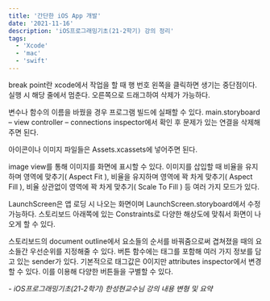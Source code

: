 ```yaml
---
title: '간단한 iOS App 개발'
date: '2021-11-16'
description: 'iOS프로그래밍기초(21-2학기) 강의 정리'
tags:
  - 'Xcode'
  - 'mac'
  - 'swift'
---
```


break point란 xcode에서 작업을 할 때 행 번호 왼쪽을 클릭하면 생기는 중단점이다. 실행 시 해당 줄에서 멈춘다. 오른쪽으로 드래그하여 삭제가 가능하다. 


변수나 함수의 이름을 바꿨을 경우 프로그램 빌드에 실패할 수 있다. main.storyboard – view controller – connections inspector에서 확인 후 문제가 있는 연결을 삭제해주면 된다.


아이콘이나 이미지 파일들은 Assets.xcassets에 넣어주면 된다.


image view를 통해 이미지를 화면에 표시할 수 있다. 이미지를 삽입할 때 비율을 유지하며 영역에 맞추기( Aspect Fit ), 비율을 유지하며 영역에 꽉 차게 맞추기( Aspect Fill ), 비율 상관없이 영역에 꽉 차게 맞추기( Scale To Fill ) 등 여러 가지 모드가 있다.


LaunchScreen은 앱 로딩 시 나오는 화면이며 LaunchScreen.storyboard에서 수정 가능하다. 스토리보드 아래쪽에 있는 Constraints로 다양한 해상도에 맞춰서 화면이 나오게 할 수 있다.


스토리보드의 document outline에서 요소들의 순서를 바꿔줌으로써 겹쳐졌을 때의 요소들간 우선순위를 지정해줄 수 있다. 
버튼 함수에는 태그를 포함해 여러 가지 정보를 담고 있는 sender가 있다. 기본적으로 태그값은 0이지만 attributes inspector에서 변경할 수 있다. 이를 이용해 다양한 버튼들을 구별할 수 있다. 


_- iOS프로그래밍기초(21-2학기) 한성현교수님 강의 내용 변형 및 요약_
